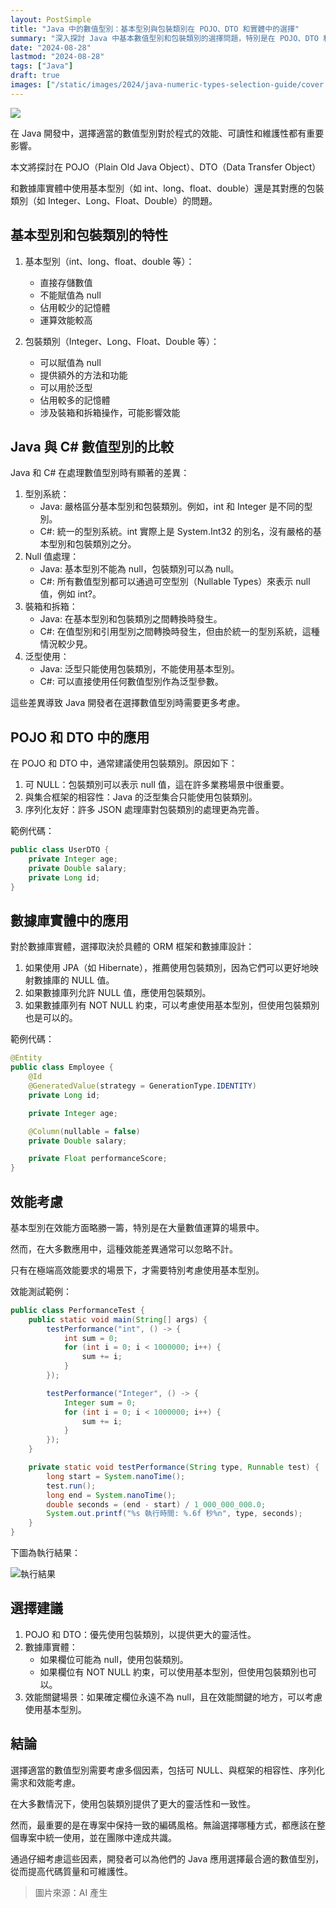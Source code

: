 ```yaml
---
layout: PostSimple
title: "Java 中的數值型別：基本型別與包裝類別在 POJO、DTO 和實體中的選擇"
summary: "深入探討 Java 中基本數值型別和包裝類別的選擇問題，特別是在 POJO、DTO 和數據庫實體中的應用。本文提供了詳細的技術分析、代碼示例和最佳實踐建議。"
date: "2024-08-28"
lastmod: "2024-08-28"
tags: ["Java"]
draft: true
images: ["/static/images/2024/java-numeric-types-selection-guide/cover.webp"]
---
```


![](/static/images/2024/java-numeric-types-selection-guide/cover.webp)


在 Java 開發中，選擇適當的數值型別對於程式的效能、可讀性和維護性都有重要影響。

本文將探討在 POJO（Plain Old Java Object）、DTO（Data Transfer Object）

和數據庫實體中使用基本型別（如 int、long、float、double）還是其對應的包裝類別（如 Integer、Long、Float、Double）的問題。

## 基本型別和包裝類別的特性

1. 基本型別（int、long、float、double 等）：
   - 直接存儲數值
   - 不能賦值為 null
   - 佔用較少的記憶體
   - 運算效能較高

2. 包裝類別（Integer、Long、Float、Double 等）：
   - 可以賦值為 null
   - 提供額外的方法和功能
   - 可以用於泛型
   - 佔用較多的記憶體
   - 涉及裝箱和拆箱操作，可能影響效能

## Java 與 C# 數值型別的比較

Java 和 C# 在處理數值型別時有顯著的差異：

1. 型別系統：
   - Java: 嚴格區分基本型別和包裝類別。例如，int 和 Integer 是不同的型別。
   - C#: 統一的型別系統。int 實際上是 System.Int32 的別名，沒有嚴格的基本型別和包裝類別之分。
2. Null 值處理：
   - Java: 基本型別不能為 null，包裝類別可以為 null。
   - C#: 所有數值型別都可以通過可空型別（Nullable Types）來表示 null 值，例如 int?。
3. 裝箱和拆箱：
   - Java: 在基本型別和包裝類別之間轉換時發生。
   - C#: 在值型別和引用型別之間轉換時發生，但由於統一的型別系統，這種情況較少見。
4. 泛型使用：
   - Java: 泛型只能使用包裝類別，不能使用基本型別。
   - C#: 可以直接使用任何數值型別作為泛型參數。

這些差異導致 Java 開發者在選擇數值型別時需要更多考慮。


## POJO 和 DTO 中的應用

在 POJO 和 DTO 中，通常建議使用包裝類別。原因如下：

1. 可 NULL：包裝類別可以表示 null 值，這在許多業務場景中很重要。
2. 與集合框架的相容性：Java 的泛型集合只能使用包裝類別。
3. 序列化友好：許多 JSON 處理庫對包裝類別的處理更為完善。

範例代碼：

```java
public class UserDTO {
    private Integer age;
    private Double salary;
    private Long id;
}
```

## 數據庫實體中的應用

對於數據庫實體，選擇取決於具體的 ORM 框架和數據庫設計：

1. 如果使用 JPA（如 Hibernate），推薦使用包裝類別，因為它們可以更好地映射數據庫的 NULL 值。
2. 如果數據庫列允許 NULL 值，應使用包裝類別。
3. 如果數據庫列有 NOT NULL 約束，可以考慮使用基本型別，但使用包裝類別也是可以的。

範例代碼：

```java
@Entity
public class Employee {
    @Id
    @GeneratedValue(strategy = GenerationType.IDENTITY)
    private Long id;

    private Integer age;

    @Column(nullable = false)
    private Double salary;

    private Float performanceScore;
}
```

## 效能考慮

基本型別在效能方面略勝一籌，特別是在大量數值運算的場景中。

然而，在大多數應用中，這種效能差異通常可以忽略不計。

只有在極端高效能要求的場景下，才需要特別考慮使用基本型別。

效能測試範例：

```java
public class PerformanceTest {
    public static void main(String[] args) {
        testPerformance("int", () -> {
            int sum = 0;
            for (int i = 0; i < 1000000; i++) {
                sum += i;
            }
        });

        testPerformance("Integer", () -> {
            Integer sum = 0;
            for (int i = 0; i < 1000000; i++) {
                sum += i;
            }
        });
    }

    private static void testPerformance(String type, Runnable test) {
        long start = System.nanoTime();
        test.run();
        long end = System.nanoTime();
        double seconds = (end - start) / 1_000_000_000.0;
        System.out.printf("%s 執行時間: %.6f 秒%n", type, seconds);
    }
}
```

下圖為執行結果：

![執行結果](/static/images/2024/java-numeric-types-selection-guide/01.webp)

## 選擇建議

1. POJO 和 DTO：優先使用包裝類別，以提供更大的靈活性。
2. 數據庫實體：
   - 如果欄位可能為 null，使用包裝類別。
   - 如果欄位有 NOT NULL 約束，可以使用基本型別，但使用包裝類別也可以。
3. 效能關鍵場景：如果確定欄位永遠不為 null，且在效能關鍵的地方，可以考慮使用基本型別。

## 結論

選擇適當的數值型別需要考慮多個因素，包括可 NULL、與框架的相容性、序列化需求和效能考慮。

在大多數情況下，使用包裝類別提供了更大的靈活性和一致性。

然而，最重要的是在專案中保持一致的編碼風格。無論選擇哪種方式，都應該在整個專案中統一使用，並在團隊中達成共識。

通過仔細考慮這些因素，開發者可以為他們的 Java 應用選擇最合適的數值型別，從而提高代碼質量和可維護性。

> 圖片來源：AI 產生